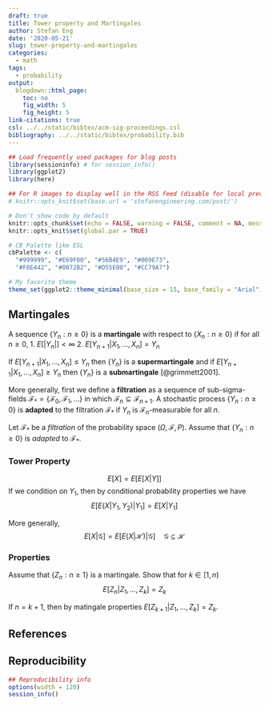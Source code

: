 ```yaml
---
draft: true
title: Tower property and Martingales
author: Stefan Eng
date: '2020-05-21'
slug: tower-property-and-martingales
categories:
  - math
tags:
  - probability
output:
  blogdown::html_page:
    toc: no
    fig_width: 5
    fig_height: 5
link-citations: true
csl: ../../static/bibtex/acm-sig-proceedings.csl
bibliography: ../../static/bibtex/probability.bib
---
```



```r
## Load frequently used packages for blog posts
library(sessioninfo) # for session_info()
library(ggplot2)
library(here)

## For R images to display well in the RSS feed (disable for local preview)
# knitr::opts_knit$set(base.url = 'stefanengineering.com/post/')

# Don't show code by default
knitr::opts_chunk$set(echo = FALSE, warning = FALSE, comment = NA, message = FALSE)
knitr::opts_knit$set(global.par = TRUE)

# CB Palette like ESL
cbPalette <- c(
  "#999999", "#E69F00", "#56B4E9", "#009E73",
  "#F0E442", "#0072B2", "#D55E00", "#CC79A7")

# My favorite theme
theme_set(ggplot2::theme_minimal(base_size = 15, base_family = "Arial"))
```

## Martingales

A sequence $\{Y_n : n \geq 0\}$ is a **martingale** with respect to $\{X_n : n \geq 0\}$ if for all $n \geq 0$,
  1. $E[|Y_n|] < \infty$
  2. $E[Y_{n + 1} | X_1, \ldots, X_n] = Y_n$
  
If $E[Y_{n + 1} | X_1, \ldots, X_n] \leq Y_n$ then $\{Y_n\}$ is a **supermartingale** and if $E[Y_{n + 1} | X_1, \ldots, X_n] \geq Y_n$ then $\{Y_n\}$ is a **submartingale** [@grimmett2001].


More generally, first we define a **filtration** as a sequence of sub-sigma-fields $\mathcal F_* = \{\mathcal F_0, \mathcal F_1, \ldots\}$ in which $\mathcal F_n \subseteq \mathcal F_{n + 1}$.
A stochastic process $\{Y_n : n \geq 0\}$ is **adapted** to the filtration $\mathcal F_*$ if $Y_n$ is $\mathcal F_n$-measurable for all $n$.

Let $\mathcal F_*$ be a _filtration_ of the probability space $(\Omega, \mathcal F, P)$.
Assume that $\{Y_n : n \geq 0\}$ is _adapted_ to $\mathcal F_*$.

### Tower Property
$$
E[X] = E[E[X|Y]]
$$
If we condition on $Y_1$, then by conditional probability properties we have
$$
E[E(X | Y_1, Y_2) | Y_1] = E[X | Y_1]
$$

More generally,
$$
E[X|\mathcal G] = E[E(X | \mathcal H) | \mathcal G] \quad \mathcal G \subseteq \mathcal H
$$

### Properties

Assume that $\{Z_n : n \geq 1 \}$ is a martingale.
Show that for $k \in [1, n)$
$$
E[Z_n | Z_1, \ldots, Z_k] = Z_k
$$

If $n = k + 1$, then by matingale properties $E[Z_{k + 1} | Z_1, \ldots, Z_k] = Z_k$.



## References

## Reproducibility

```r
## Reproducibility info
options(width = 120)
session_info()
```
